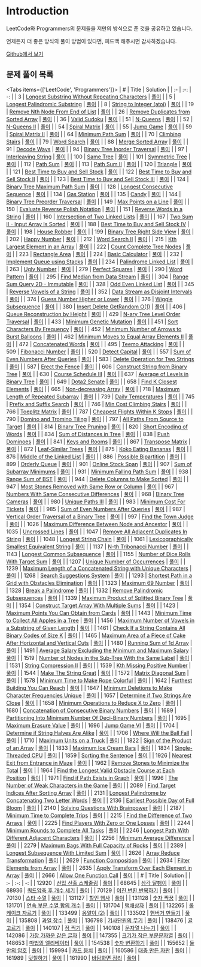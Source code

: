 # Introduction

LeetCode와 Programmers의 문제들을 저만의 방식으로 푼 것을 공유하고 있습니다.

언제든지 더 좋은 방식의 풀이 방법이 있다면, 피드백 해주시면 감사하겠습니다.

[Github에서 보기](https://github.com/sangrimlee/algorithm/tree/main/solution)

## 문제 풀이 목록

<Tabs items={['LeetCode', 'Programmers']}>
<Tab>
| # | Title | Solution |
| :- | :-: | -: |
| 3 | [Longest Substring Without Repeating Characters](https://leetcode.com/problems/longest-substring-without-repeating-characters/) | [풀이](/solutions/leetcode/3) |
| 5 | [Longest Palindromic Substring](https://leetcode.com/problems/longest-palindromic-substring/) | [풀이](/solutions/leetcode/5) |
| 8 | [String to Integer (atoi)](https://leetcode.com/problems/string-to-integer-atoi/) | [풀이](/solutions/leetcode/8) |
| 19 | [Remove Nth Node From End of List](https://leetcode.com/problems/remove-nth-node-from-end-of-list/) | [풀이](/solutions/leetcode/19) |
| 26 | [Remove Duplicates from Sorted Array](https://leetcode.com/problems/remove-duplicates-from-sorted-array/) | [풀이](/solutions/leetcode/26) |
| 36 | [Valid Sudoku](https://leetcode.com/problems/valid-sudoku/) | [풀이](/solutions/leetcode/36) |
| 51 | [N-Queens](https://leetcode.com/problems/n-queens/) | [풀이](/solutions/leetcode/51) |
| 52 | [N-Queens II](https://leetcode.com/problems/n-queens-ii/) | [풀이](/solutions/leetcode/52) |
| 54 | [Spiral Matrix](https://leetcode.com/problems/spiral-matrix) | [풀이](/solutions/leetcode/54) |
| 55 | [Jump Game](https://leetcode.com/problems/jump-game) | [풀이](/solutions/leetcode/55) |
| 59 | [Spiral Matrix II](https://leetcode.com/problems/spiral-matrix-ii) | [풀이](/solutions/leetcode/59) |
| 64 | [Minimum Path Sum](https://leetcode.com/problems/minimum-path-sum) | [풀이](/solutions/leetcode/64) |
| 70 | [Climbing Stairs](https://leetcode.com/problems/climbing-stairs) | [풀이](/solutions/leetcode/70) |
| 79 | [Word Search](https://leetcode.com/problems/word-search/) | [풀이](/solutions/leetcode/79) |
| 88 | [Merge Sorted Array](https://leetcode.com/problems/merge-sorted-array/) | [풀이](/solutions/leetcode/88) |
| 91 | [Decode Ways](https://leetcode.com/problems/decode-ways/) | [풀이](/solutions/leetcode/91) |
| 94 | [Binary Tree Inorder Traversal](https://leetcode.com/problems/binary-tree-inorder-traversal/) | [풀이](/solutions/leetcode/94) |
| 97 | [Interleaving String](https://leetcode.com/problems/interleaving-string/) | [풀이](/solutions/leetcode/97) |
| 100 | [Same Tree](https://leetcode.com/problems/same-tree) | [풀이](/solutions/leetcode/100) |
| 101 | [Symmetric Tree](https://leetcode.com/problems/symmetric-tree) | [풀이](/solutions/leetcode/101) |
| 112 | [Path Sum](https://leetcode.com/problems/path-sum/) | [풀이](/solutions/leetcode/112) |
| 113 | [Path Sum II](https://leetcode.com/problems/path-sum-ii/) | [풀이](/solutions/leetcode/113) |
| 120 | [Triangle](https://leetcode.com/problems/triangle/) | [풀이](/solutions/leetcode/120) |
| 121 | [Best Time to Buy and Sell Stock](https://leetcode.com/problems/best-time-to-buy-and-sell-stock/) | [풀이](/solutions/leetcode/121) |
| 122 | [Best Time to Buy and Sell Stock II](https://leetcode.com/problems/best-time-to-buy-and-sell-stock-ii/) | [풀이](/solutions/leetcode/122) |
| 123 | [Best Time to Buy and Sell Stock III](https://leetcode.com/problems/best-time-to-buy-and-sell-stock-iii/) | [풀이](/solutions/leetcode/123) |
| 124 | [Binary Tree Maximum Path Sum](https://leetcode.com/problems/binary-tree-maximum-path-sum) | [풀이](/solutions/leetcode/124) |
| 128 | [Longest Consecutive Sequence](https://leetcode.com/problems/longest-consecutive-sequence/) | [풀이](/solutions/leetcode/128) |
| 134 | [Gas Station](https://leetcode.com/problems/gas-station) | [풀이](/solutions/leetcode/134) |
| 135 | [Candy](https://leetcode.com/problems/candy/) | [풀이](/solutions/leetcode/135) |
| 144 | [Binary Tree Preorder Traversal](https://leetcode.com/problems/binary-tree-preorder-traversal) | [풀이](/solutions/leetcode/144) |
| 149 | [Max Points on a Line](https://leetcode.com/problems/max-points-on-a-line) | [풀이](/solutions/leetcode/149) |
| 150 | [Evaluate Reverse Polish Notation](https://leetcode.com/problems/evaluate-reverse-polish-notation) | [풀이](/solutions/leetcode/150) |
| 151 | [Reverse Words in a String](https://leetcode.com/problems/reverse-words-in-a-string/) | [풀이](/solutions/leetcode/151) |
| 160 | [Intersection of Two Linked Lists](https://leetcode.com/problems/intersection-of-two-linked-lists/) | [풀이](/solutions/leetcode/160) |
| 167 | [Two Sum II - Input Array Is Sorted](https://leetcode.com/problems/two-sum-ii-input-array-is-sorted/) | [풀이](/solutions/leetcode/167) |
| 188 | [Best Time to Buy and Sell Stock IV](https://leetcode.com/problems/best-time-to-buy-and-sell-stock-iv/) | [풀이](/solutions/leetcode/188) |
| 198 | [House Robber](https://leetcode.com/problems/house-robber) | [풀이](/solutions/leetcode/198) |
| 199 | [Binary Tree Right Side View](https://leetcode.com/problems/binary-tree-right-side-view/) | [풀이](/solutions/leetcode/199) |
| 202 | [Happy Number](https://leetcode.com/problems/happy-number/) | [풀이](/solutions/leetcode/202) |
| 212 | [Word Search II](https://leetcode.com/problems/word-search-ii/) | [풀이](/solutions/leetcode/212) |
| 215 | [Kth Largest Element in an Array](https://leetcode.com/problems/kth-largest-element-in-an-array/) | [풀이](/solutions/leetcode/215) |
| 222 | [Count Complete Tree Nodes](https://leetcode.com/problems/count-complete-tree-nodes/) | [풀이](/solutions/leetcode/222) |
| 223 | [Rectangle Area](https://leetcode.com/problems/rectangle-area/) | [풀이](/solutions/leetcode/223) |
| 224 | [Basic Calculator](https://leetcode.com/problems/basic-calculator/) | [풀이](/solutions/leetcode/224) |
| 232 | [Implement Queue using Stacks](https://leetcode.com/problems/implement-queue-using-stacks) | [풀이](/solutions/leetcode/232) |
| 234 | [Palindrome Linked List](https://leetcode.com/problems/palindrome-linked-list/) | [풀이](/solutions/leetcode/234) |
| 263 | [Ugly Number](https://leetcode.com/problems/ugly-number/) | [풀이](/solutions/leetcode/263) |
| 279 | [Perfect Squares](https://leetcode.com/problems/perfect-squares/) | [풀이](/solutions/leetcode/279) |
| 290 | [Word Pattern](https://leetcode.com/problems/word-pattern) | [풀이](/solutions/leetcode/290) |
| 295 | [Find Median from Data Stream](https://leetcode.com/problems/find-median-from-data-stream/) | [풀이](/solutions/leetcode/295) |
| 304 | [Range Sum Query 2D - Immutable](https://leetcode.com/problems/range-sum-query-2d-immutable/) | [풀이](/solutions/leetcode/304) |
| 328 | [Odd Even Linked List](https://leetcode.com/problems/odd-even-linked-list/) | [풀이](/solutions/leetcode/328) |
| 345 | [Reverse Vowels of a String](https://leetcode.com/problems/reverse-vowels-of-a-string/) | [풀이](/solutions/leetcode/345) |
| 352 | [Data Stream as Disjoint Intervals](https://leetcode.com/problems/data-stream-as-disjoint-intervals) | [풀이](/solutions/leetcode/352) |
| 374 | [Guess Number Higher or Lower](https://leetcode.com/problems/guess-number-higher-or-lower/) | [풀이](/solutions/leetcode/374) |
| 376 | [Wiggle Subsequence](https://leetcode.com/problems/wiggle-subsequence/) | [풀이](/solutions/leetcode/376) |
| 380 | [Insert Delete GetRandom O(1)](https://leetcode.com/problems/insert-delete-getrandom-o1/) | [풀이](/solutions/leetcode/380) |
| 406 | [Queue Reconstruction by Height](https://leetcode.com/problems/queue-reconstruction-by-height/) | [풀이](/solutions/leetcode/406) |
| 429 | [N-ary Tree Level Order Traversal](https://leetcode.com/problems/n-ary-tree-level-order-traversal/) | [풀이](/solutions/leetcode/429) |
| 433 | [Minimum Genetic Mutation](https://leetcode.com/problems/minimum-genetic-mutation/) | [풀이](/solutions/leetcode/433) |
| 451 | [Sort Characters By Frequency](https://leetcode.com/problems/sort-characters-by-frequency/) | [풀이](/solutions/leetcode/451) |
| 452 | [Minimum Number of Arrows to Burst Balloons](https://leetcode.com/problems/minimum-number-of-arrows-to-burst-balloons) | [풀이](/solutions/leetcode/452) |
| 462 | [Minimum Moves to Equal Array Elements II](https://leetcode.com/problems/minimum-moves-to-equal-array-elements-ii/) | [풀이](/solutions/leetcode/462) |
| 472 | [Concatenated Words](https://leetcode.com/problems/concatenated-words) | [풀이](/solutions/leetcode/472) |
| 495 | [Teemo Attacking](https://leetcode.com/problems/teemo-attacking) | [풀이](/solutions/leetcode/495) |
| 509 | [Fibonacci Number](https://leetcode.com/problems/fibonacci-number/) | [풀이](/solutions/leetcode/509) |
| 520 | [Detect Capital](https://leetcode.com/problems/detect-capital) | [풀이](/solutions/leetcode/520) |
| 557 | [Sum of Even Numbers After Queries](https://leetcode.com/problems/sum-of-even-numbers-after-queries/) | [풀이](/solutions/leetcode/557) |
| 583 | [Delete Operation for Two Strings](https://leetcode.com/problems/delete-operation-for-two-strings/) | [풀이](/solutions/leetcode/583) |
| 587 | [Erect the Fence](https://leetcode.com/problems/erect-the-fence/) | [풀이](/solutions/leetcode/587) |
| 606 | [Construct String from Binary Tree](https://leetcode.com/problems/construct-string-from-binary-tree/) | [풀이](/solutions/leetcode/606) |
| 630 | [Course Schedule III](https://leetcode.com/problems/course-schedule-iii/) | [풀이](/solutions/leetcode/630) |
| 637 | [Average of Levels in Binary Tree](https://leetcode.com/problems/average-of-levels-in-binary-tree/) | [풀이](/solutions/leetcode/637) |
| 649 | [Dota2 Senate](https://leetcode.com/problems/dota2-senate) | [풀이](/solutions/leetcode/649) |
| 658 | [Find K Closest Elements](https://leetcode.com/problems/find-k-closest-elements/) | [풀이](/solutions/leetcode/658) |
| 665 | [Non-decreasing Array](https://leetcode.com/problems/non-decreasing-array/) | [풀이](/solutions/leetcode/665) |
| 718 | [Maximum Length of Repeated Subarray](https://leetcode.com/problems/maximum-length-of-repeated-subarray/) | [풀이](/solutions/leetcode/718) |
| 739 | [Daily Temperatures](https://leetcode.com/problems/daily-temperatures) | [풀이](/solutions/leetcode/739) |
| 745 | [Prefix and Suffix Search](https://leetcode.com/problems/prefix-and-suffix-search/) | [풀이](/solutions/leetcode/745) |
| 746 | [Min Cost Climbing Stairs](https://leetcode.com/problems/min-cost-climbing-stairs/) | [풀이](/solutions/leetcode/746) |
| 766 | [Toeplitz Matrix](https://leetcode.com/problems/toeplitz-matrix/) | [풀이](/solutions/leetcode/766) |
| 787 | [Cheapest Flights Within K Stops](https://leetcode.com/problems/cheapest-flights-within-k-stops/) | [풀이](/solutions/leetcode/787) |
| 790 | [Domino and Tromino Tiling](https://leetcode.com/problems/domino-and-tromino-tiling) | [풀이](/solutions/leetcode/790) |
| 797 | [All Paths From Source to Target](https://leetcode.com/problems/all-paths-from-source-to-target) | [풀이](/solutions/leetcode/797) |
| 814 | [Binary Tree Pruning](https://leetcode.com/problems/binary-tree-pruning/) | [풀이](/solutions/leetcode/814) |
| 820 | [Short Encoding of Words](https://leetcode.com/problems/short-encoding-of-words/) | [풀이](/solutions/leetcode/820) |
| 834 | [Sum of Distances in Tree](https://leetcode.com/problems/sum-of-distances-in-tree) | [풀이](/solutions/leetcode/834) |
| 838 | [Push Dominoes](https://leetcode.com/problems/push-dominoes/) | [풀이](/solutions/leetcode/838) |
| 841 | [Keys and Rooms](https://leetcode.com/problems/keys-and-rooms) | [풀이](/solutions/leetcode/841) |
| 867 | [Transpose Matrix](https://leetcode.com/problems/transpose-matrix/) | [풀이](/solutions/leetcode/867) |
| 872 | [Leaf-Similar Trees](https://leetcode.com/problems/leaf-similar-trees/) | [풀이](/solutions/leetcode/872) |
| 875 | [Koko Eating Bananas](https://leetcode.com/problems/koko-eating-bananas) | [풀이](/solutions/leetcode/875) |
| 876 | [Middle of the Linked List](https://leetcode.com/problems/middle-of-the-linked-list/) | [풀이](/solutions/leetcode/876) |
| 886 | [Possible Bipartition](https://leetcode.com/problems/possible-bipartition) | [풀이](/solutions/leetcode/886) |
| 899 | [Orderly Queue](https://leetcode.com/problems/orderly-queue/) | [풀이](/solutions/leetcode/899) |
| 901 | [Online Stock Span](https://leetcode.com/problems/online-stock-span/) | [풀이](/solutions/leetcode/901) |
| 907 | [Sum of Subarray Minimums](https://leetcode.com/problems/sum-of-subarray-minimums/) | [풀이](/solutions/leetcode/907) |
| 931 | [Minimum Falling Path Sum](https://leetcode.com/problems/minimum-falling-path-sum) | [풀이](/solutions/leetcode/931) |
| 938 | [Range Sum of BST](https://leetcode.com/problems/range-sum-of-bst/) | [풀이](/solutions/leetcode/938) |
| 944 | [Delete Columns to Make Sorted](https://leetcode.com/problems/delete-columns-to-make-sorted) | [풀이](/solutions/leetcode/944) |
| 947 | [Most Stones Removed with Same Row or Column](https://leetcode.com/problems/most-stones-removed-with-same-row-or-column/) | [풀이](/solutions/leetcode/947) |
| 967 | [Numbers With Same Consecutive Differences](https://leetcode.com/problems/numbers-with-same-consecutive-differences/) | [풀이](/solutions/leetcode/967) |
| 968 | [Binary Tree Cameras](https://leetcode.com/problems/binary-tree-cameras/) | [풀이](/solutions/leetcode/968) |
| 980 | [Unique Paths III](https://leetcode.com/problems/unique-paths-iii) | [풀이](/solutions/leetcode/980) |
| 983 | [Minimum Cost For Tickets](https://leetcode.com/problems/minimum-cost-for-tickets) | [풀이](/solutions/leetcode/983) |
| 985 | [Sum of Even Numbers After Queries](https://leetcode.com/problems/sum-of-even-numbers-after-queries/) | [풀이](/solutions/leetcode/985) |
| 987 | [Vertical Order Traversal of a Binary Tree](https://leetcode.com/problems/vertical-order-traversal-of-a-binary-tree/) | [풀이](/solutions/leetcode/987) |
| 997 | [Find the Town Judge](https://leetcode.com/problems/find-the-town-judge) | [풀이](/solutions/leetcode/997) |
| 1026 | [Maximum Difference Between Node and Ancestor](https://leetcode.com/problems/maximum-difference-between-node-and-ancestor/) | [풀이](/solutions/leetcode/1026) |
| 1035 | [Uncrossed Lines](https://leetcode.com/problems/uncrossed-lines) | [풀이](/solutions/leetcode/1035) |
| 1047 | [Remove All Adjacent Duplicates In String](https://leetcode.com/problems/remove-all-adjacent-duplicates-in-string/) | [풀이](/solutions/leetcode/1047) |
| 1048 | [Longest String Chain](https://leetcode.com/problems/longest-string-chain/) | [풀이](/solutions/leetcode/1048) |
| 1061 | [Lexicographically Smallest Equivalent String](https://leetcode.com/problems/lexicographically-smallest-equivalent-string) | [풀이](/solutions/leetcode/1061) |
| 1137 | [N-th Tribonacci Number](https://leetcode.com/problems/n-th-tribonacci-number) | [풀이](/solutions/leetcode/1137) |
| 1143 | [Longest Common Subsequence](https://leetcode.com/problems/longest-common-subsequence) | [풀이](/solutions/leetcode/1143) |
| 1155 | [Number of Dice Rolls With Target Sum](https://leetcode.com/problems/number-of-dice-rolls-with-target-sum/) | [풀이](/solutions/leetcode/1155) |
| 1207 | [Unique Number of Occurrences](https://leetcode.com/problems/unique-number-of-occurrences/) | [풀이](/solutions/leetcode/1207) |
| 1239 | [Maximum Length of a Concatenated String with Unique Characters](https://leetcode.com/problems/maximum-length-of-a-concatenated-string-with-unique-characters/) | [풀이](/solutions/leetcode/1239) |
| 1268 | [Search Suggestions System](https://leetcode.com/problems/search-suggestions-system/) | [풀이](/solutions/leetcode/1268) |
| 1293 | [Shortest Path in a Grid with Obstacles Elimination](https://leetcode.com/problems/shortest-path-in-a-grid-with-obstacles-elimination/) | [풀이](/solutions/leetcode/1293) |
| 1323 | [Maximum 69 Number](https://leetcode.com/problems/maximum-69-number/) | [풀이](/solutions/leetcode/1323) |
| 1328 | [Break a Palindrome](https://leetcode.com/problems/break-a-palindrome/) | [풀이](/solutions/leetcode/1328) |
| 1332 | [Remove Palindromic Subsequences](https://leetcode.com/problems/remove-palindromic-subsequences/) | [풀이](/solutions/leetcode/1332) |
| 1339 | [Maximum Product of Splitted Binary Tree](https://leetcode.com/problems/maximum-product-of-splitted-binary-tree/) | [풀이](/solutions/leetcode/1339) |
| 1354 | [Construct Target Array With Multiple Sums](https://leetcode.com/problems/construct-target-array-with-multiple-sums/) | [풀이](/solutions/leetcode/1354) |
| 1423 | [Maximum Points You Can Obtain from Cards](https://leetcode.com/problems/maximum-points-you-can-obtain-from-cards/) | [풀이](/solutions/leetcode/1423) |
| 1443 | [Minimum Time to Collect All Apples in a Tree](https://leetcode.com/problems/minimum-time-to-collect-all-apples-in-a-tree) | [풀이](/solutions/leetcode/1443) |
| 1456 | [Maximum Number of Vowels in a Substring of Given Length](https://leetcode.com/problems/maximum-number-of-vowels-in-a-substring-of-given-length) | [풀이](/solutions/leetcode/1456) |
| 1461 | [Check If a String Contains All Binary Codes of Size K](https://leetcode.com/problems/check-if-a-string-contains-all-binary-codes-of-size-k/) | [풀이](/solutions/leetcode/1461) |
| 1465 | [Maximum Area of a Piece of Cake After Horizontal and Vertical Cuts](https://leetcode.com/problems/maximum-area-of-a-piece-of-cake-after-horizontal-and-vertical-cuts/) | [풀이](/solutions/leetcode/1465) |
| 1480 | [Running Sum of 1d Array](https://leetcode.com/problems/running-sum-of-1d-array/) | [풀이](/solutions/leetcode/1480) |
| 1491 | [Average Salary Excluding the Minimum and Maximum Salary](https://leetcode.com/problems/average-salary-excluding-the-minimum-and-maximum-salary) | [풀이](/solutions/leetcode/1491) |
| 1519 | [Number of Nodes in the Sub-Tree With the Same Label](https://leetcode.com/problems/number-of-nodes-in-the-sub-tree-with-the-same-label) | [풀이](/solutions/leetcode/1519) |
| 1531 | [String Compression II](https://leetcode.com/problems/string-compression-ii/) | [풀이](/solutions/leetcode/1531) |
| 1539 | [Kth Missing Positive Number](https://leetcode.com/problems/kth-missing-positive-number) | [풀이](/solutions/leetcode/1539) |
| 1544 | [Make The String Great](https://leetcode.com/problems/make-the-string-great/) | [풀이](/solutions/leetcode/1544) |
| 1572 | [Matrix Diagonal Sum](https://leetcode.com/problems/matrix-diagonal-sum) | [풀이](/solutions/leetcode/1572) |
| 1578 | [Minimum Time to Make Rope Colorful](https://leetcode.com/problems/minimum-time-to-make-rope-colorful/) | [풀이](/solutions/leetcode/1578) |
| 1642 | [Furthest Building You Can Reach](https://leetcode.com/problems/furthest-building-you-can-reach/) | [풀이](/solutions/leetcode/1642) |
| 1647 | [Minimum Deletions to Make Character Frequencies Unique](https://leetcode.com/problems/minimum-deletions-to-make-character-frequencies-unique/) | [풀이](/solutions/leetcode/1647) |
| 1657 | [Determine if Two Strings Are Close](https://leetcode.com/problems/determine-if-two-strings-are-close/) | [풀이](/solutions/leetcode/1657) |
| 1658 | [Minimum Operations to Reduce X to Zero](https://leetcode.com/problems/minimum-operations-to-reduce-x-to-zero/) | [풀이](/solutions/leetcode/1658) |
| 1680 | [Concatenation of Consecutive Binary Numbers](https://leetcode.com/problems/concatenation-of-consecutive-binary-numbers/) | [풀이](/solutions/leetcode/1680) |
| 1689 | [Partitioning Into Minimum Number Of Deci-Binary Numbers](https://leetcode.com/problems/partitioning-into-minimum-number-of-deci-binary-numbers/) | [풀이](/solutions/leetcode/1689) |
| 1695 | [Maximum Erasure Value](https://leetcode.com/problems/maximum-erasure-value/) | [풀이](/solutions/leetcode/1695) |
| 1696 | [Jump Game VI](https://leetcode.com/problems/jump-game-vi/) | [풀이](/solutions/leetcode/1696) |
| 1704 | [Determine if String Halves Are Alike](https://leetcode.com/problems/determine-if-string-halves-are-alike/) | [풀이](/solutions/leetcode/1704) |
| 1706 | [Where Will the Ball Fall](https://leetcode.com/problems/where-will-the-ball-fall/) | [풀이](/solutions/leetcode/1706) |
| 1710 | [Maximum Units on a Truck](https://leetcode.com/problems/maximum-units-on-a-truck/) | [풀이](/solutions/leetcode/1710) |
| 1822 | [Sign of the Product of an Array](https://leetcode.com/problems/sign-of-the-product-of-an-array) | [풀이](/solutions/leetcode/1822) |
| 1833 | [Maximum Ice Cream Bars](https://leetcode.com/problems/maximum-ice-cream-bars) | [풀이](/solutions/leetcode/1833) |
| 1834 | [Single-Threaded CPU](https://leetcode.com/problems/single-threaded-cpu) | [풀이](/solutions/leetcode/1834) |
| 1859 | [Sorting the Sentence](https://leetcode.com/problems/sorting-the-sentence/) | [풀이](/solutions/leetcode/1859) |
| 1926 | [Nearest Exit from Entrance in Maze](https://leetcode.com/problems/nearest-exit-from-entrance-in-maze/) | [풀이](/solutions/leetcode/1926) |
| 1962 | [Remove Stones to Minimize the Total](https://leetcode.com/problems/remove-stones-to-minimize-the-total) | [풀이](/solutions/leetcode/1962) |
| 1964 | [Find the Longest Valid Obstacle Course at Each Position](https://leetcode.com/problems/find-the-longest-valid-obstacle-course-at-each-position) | [풀이](/solutions/leetcode/1964) |
| 1971 | [Find if Path Exists in Graph](https://leetcode.com/problems/find-if-path-exists-in-graph) | [풀이](/solutions/leetcode/1971) |
| 1996 | [The Number of Weak Characters in the Game](https://leetcode.com/problems/the-number-of-weak-characters-in-the-game/) | [풀이](/solutions/leetcode/1996) |
| 2089 | [Find Target Indices After Sorting Array](https://leetcode.com/problems/find-target-indices-after-sorting-array/) | [풀이](/solutions/leetcode/2089) |
| 2131 | [Longest Palindrome by Concatenating Two Letter Words](https://leetcode.com/problems/longest-palindrome-by-concatenating-two-letter-words/) | [풀이](/solutions/leetcode/2131) |
| 2136 | [Earliest Possible Day of Full Bloom](https://leetcode.com/problems/earliest-possible-day-of-full-bloom/) | [풀이](/solutions/leetcode/2136) |
| 2140 | [Solving Questions With Brainpower](https://leetcode.com/problems/solving-questions-with-brainpower) | [풀이](/solutions/leetcode/2140) |
| 2187 | [Minimum Time to Complete Trips](https://leetcode.com/problems/minimum-time-to-complete-trips) | [풀이](/solutions/leetcode/2187) |
| 2215 | [Find the Difference of Two Arrays](https://leetcode.com/problems/find-the-difference-of-two-arrays) | [풀이](/solutions/leetcode/2215) |
| 2225 | [Find Players With Zero or One Losses](https://leetcode.com/problems/find-players-with-zero-or-one-losses/) | [풀이](/solutions/leetcode/2225) |
| 2244 | [Minimum Rounds to Complete All Tasks](https://leetcode.com/problems/minimum-rounds-to-complete-all-tasks) | [풀이](/solutions/leetcode/2244) |
| 2246 | [Longest Path With Different Adjacent Characters](https://leetcode.com/problems/longest-path-with-different-adjacent-characters) | [풀이](/solutions/leetcode/2246) |
| 2256 | [Minimum Average Difference](https://leetcode.com/problems/minimum-average-difference/) | [풀이](/solutions/leetcode/2256) |
| 2279 | [Maximum Bags With Full Capacity of Rocks](https://leetcode.com/problems/maximum-bags-with-full-capacity-of-rocks) | [풀이](/solutions/leetcode/2279) |
| 2389 | [Longest Subsequence With Limited Sum](https://leetcode.com/problems/longest-subsequence-with-limited-sum/) | [풀이](/solutions/leetcode/2389) |
| 2626 | [Array Reduce Transformation](https://leetcode.com/problems/array-reduce-transformation) | [풀이](/solutions/leetcode/2626) |
| 2629 | [Function Composition](https://leetcode.com/problems/function-composition) | [풀이](/solutions/leetcode/2629) |
| 2634 | [Filter Elements from Array](https://leetcode.com/problems/filter-elements-from-array) | [풀이](/solutions/leetcode/2634) |
| 2635 | [Apply Transform Over Each Element in Array](https://leetcode.com/problems/apply-transform-over-each-element-in-array) | [풀이](/solutions/leetcode/2635) |
| 2666 | [Allow One Function Call](https://leetcode.com/problems/allow-one-function-call) | [풀이](/solutions/leetcode/2666) |
</Tab>
<Tab>
| # | Title | Solution |
| :- | :-: | -: |
| 12920 | [선입 선출 스케줄링](https://programmers.co.kr/learn/courses/30/lessons/12920) | [풀이](/solutions/programmers/12920) |
| 68645 | [삼각 달팽이](https://programmers.co.kr/learn/courses/30/lessons/68645) | [풀이](/solutions/programmers/68645) |
| 68936 | [쿼드압축 후 개수 세기](https://programmers.co.kr/learn/courses/30/lessons/68936) | [풀이](/solutions/programmers/68936) |
| 70129 | [이진 변환 반복하기](https://programmers.co.kr/learn/courses/30/lessons/70129) | [풀이](/solutions/programmers/70129) |
| 70130 | [스타 수열](https://programmers.co.kr/learn/courses/30/lessons/70130) | [풀이](/solutions/programmers/70130) |
| 131127 | [할인 행사](https://school.programmers.co.kr/learn/courses/30/lessons/131127) | [풀이](/solutions/programmers/131127) |
| 131128 | [숫자 짝꿍](https://school.programmers.co.kr/learn/courses/30/lessons/131128) | [풀이](/solutions/programmers/131128) |
| 131701 | [연속 부분 수열 합의 개수](https://school.programmers.co.kr/learn/courses/30/lessons/131701) | [풀이](/solutions/programmers/131701) |
| 131704 | [택배상자](https://school.programmers.co.kr/learn/courses/30/lessons/131704) | [풀이](/solutions/programmers/131704) |
| 132265 | [롤케이크 자르기](https://school.programmers.co.kr/learn/courses/30/lessons/132265) | [풀이](/solutions/programmers/132265) |
| 133499 | [옹알이 (2)](https://school.programmers.co.kr/learn/courses/30/lessons/133499) | [풀이](/solutions/programmers/133499) |
| 133502 | [햄버거 만들기](https://school.programmers.co.kr/learn/courses/30/lessons/133502) | [풀이](/solutions/programmers/133502) |
| 135808 | [과일 장수](https://school.programmers.co.kr/learn/courses/30/lessons/135808) | [풀이](/solutions/programmers/135808) |
| 136798 | [기사단원의 무기](https://school.programmers.co.kr/learn/courses/30/lessons/136798) | [풀이](/solutions/programmers/136798) |
| 138476 | [귤 고르기](https://school.programmers.co.kr/learn/courses/30/lessons/138476) | [풀이](/solutions/programmers/138476) |
| 140107 | [점 찍기](https://school.programmers.co.kr/learn/courses/30/lessons/140107) | [풀이](/solutions/programmers/140107) |
| 140108 | [문자열 나누기](https://school.programmers.co.kr/learn/courses/30/lessons/140108) | [풀이](/solutions/programmers/140108) |
| 142086 | [가장 가까운 같은 글자](https://school.programmers.co.kr/learn/courses/30/lessons/142086) | [풀이](/solutions/programmers/142086) |
| 147355 | [크기가 작은 부분문자열](https://school.programmers.co.kr/learn/courses/30/lessons/147355) | [풀이](/solutions/programmers/147355) |
| 148653 | [마법의 엘리베이터](https://school.programmers.co.kr/learn/courses/30/lessons/148653) | [풀이](/solutions/programmers/148653) |
| 154538 | [숫자 변환하기](https://school.programmers.co.kr/learn/courses/30/lessons/154538) | [풀이](/solutions/programmers/154538) |
| 155652 | [둘만의 암호](https://school.programmers.co.kr/learn/courses/30/lessons/155652) | [풀이](/solutions/programmers/155652) |
| 159994 | [카드 뭉치](https://school.programmers.co.kr/learn/courses/30/lessons/159994) | [풀이](/solutions/programmers/159994) |
| 160586 | [대충 만든 자판](https://school.programmers.co.kr/learn/courses/30/lessons/160586) | [풀이](/solutions/programmers/160586) |
| 161989 | [덧칠하기](https://school.programmers.co.kr/learn/courses/30/lessons/161989) | [풀이](/solutions/programmers/161989) |
| 161990 | [바탕화면 정리](https://school.programmers.co.kr/learn/courses/30/lessons/161990) | [풀이](/solutions/programmers/161990) |
</Tab>
</Tabs>
